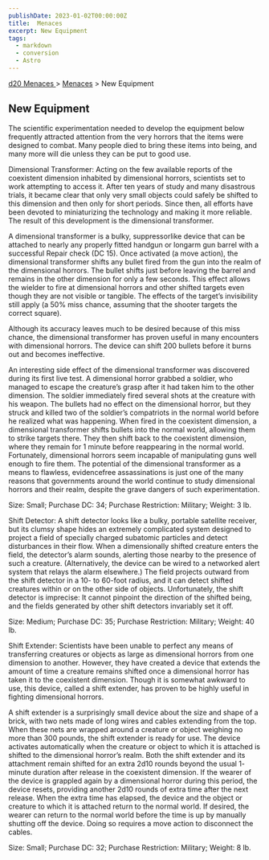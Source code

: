 ```yaml
---
publishDate: 2023-01-02T00:00:00Z
title:  Menaces
excerpt: New Equipment
tags:
  - markdown
  - conversion
  - Astro
---
```


[ d20 Menaces ](/#menacesD20) > [ Menaces](menaces-d20-menaces-index) > New Equipment

##  New Equipment

The scientific experimentation needed to develop the equipment below
frequently attracted attention from the very horrors that the items were
designed to combat. Many people died to bring these items into being, and many
more will die unless they can be put to good use.

Dimensional Transformer: Acting on the few available reports of the coexistent
dimension inhabited by dimensional horrors, scientists set to work attempting
to access it. After ten years of study and many disastrous trials, it became
clear that only very small objects could safely be shifted to this dimension
and then only for short periods. Since then, all efforts have been devoted to
miniaturizing the technology and making it more reliable. The result of this
development is the dimensional transformer.

A dimensional transformer is a bulky, suppressorlike device that can be
attached to nearly any properly fitted handgun or longarm gun barrel with a
successful Repair check (DC 15). Once activated (a move action), the
dimensional transformer shifts any bullet fired from the gun into the realm of
the dimensional horrors. The bullet shifts just before leaving the barrel and
remains in the other dimension for only a few seconds. This effect allows the
wielder to fire at dimensional horrors and other shifted targets even though
they are not visible or tangible. The effects of the target’s invisibility
still apply (a 50% miss chance, assuming that the shooter targets the correct
square).

Although its accuracy leaves much to be desired because of this miss chance,
the dimensional transformer has proven useful in many encounters with
dimensional horrors. The device can shift 200 bullets before it burns out and
becomes ineffective.

An interesting side effect of the dimensional transformer was discovered
during its first live test. A dimensional horror grabbed a soldier, who
managed to escape the creature’s grasp after it had taken him to the other
dimension. The soldier immediately fired several shots at the creature with
his weapon. The bullets had no effect on the dimensional horror, but they
struck and killed two of the soldier’s compatriots in the normal world before
he realized what was happening. When fired in the coexistent dimension, a
dimensional transformer shifts bullets into the normal world, allowing them to
strike targets there. They then shift back to the coexistent dimension, where
they remain for 1 minute before reappearing in the normal world. Fortunately,
dimensional horrors seem incapable of manipulating guns well enough to fire
them. The potential of the dimensional transformer as a means to flawless,
evidencefree assassinations is just one of the many reasons that governments
around the world continue to study dimensional horrors and their realm,
despite the grave dangers of such experimentation.

Size: Small; Purchase DC: 34; Purchase Restriction: Military; Weight: 3 lb.

Shift Detector: A shift detector looks like a bulky, portable satellite
receiver, but its clumsy shape hides an extremely complicated system designed
to project a field of specially charged subatomic particles and detect
disturbances in their flow. When a dimensionally shifted creature enters the
field, the detector’s alarm sounds, alerting those nearby to the presence of
such a creature. (Alternatively, the device can be wired to a networked alert
system that relays the alarm elsewhere.) The field projects outward from the
shift detector in a 10- to 60-foot radius, and it can detect shifted creatures
within or on the other side of objects. Unfortunately, the shift detector is
imprecise: It cannot pinpoint the direction of the shifted being, and the
fields generated by other shift detectors invariably set it off.

Size: Medium; Purchase DC: 35; Purchase Restriction: Military; Weight: 40 lb.

Shift Extender: Scientists have been unable to perfect any means of
transferring creatures or objects as large as dimensional horrors from one
dimension to another. However, they have created a device that extends the
amount of time a creature remains shifted once a dimensional horror has taken
it to the coexistent dimension. Though it is somewhat awkward to use, this
device, called a shift extender, has proven to be highly useful in fighting
dimensional horrors.

A shift extender is a surprisingly small device about the size and shape of a
brick, with two nets made of long wires and cables extending from the top.
When these nets are wrapped around a creature or object weighing no more than
300 pounds, the shift extender is ready for use. The device activates
automatically when the creature or object to which it is attached is shifted
to the dimensional horror’s realm. Both the shift extender and its attachment
remain shifted for an extra 2d10 rounds beyond the usual 1- minute duration
after release in the coexistent dimension. If the wearer of the device is
grappled again by a dimensional horror during this period, the device resets,
providing another 2d10 rounds of extra time after the next release. When the
extra time has elapsed, the device and the object or creature to which it is
attached return to the normal world. If desired, the wearer can return to the
normal world before the time is up by manually shutting off the device. Doing
so requires a move action to disconnect the cables.

Size: Small; Purchase DC: 32; Purchase Restriction: Military; Weight: 8 lb.

